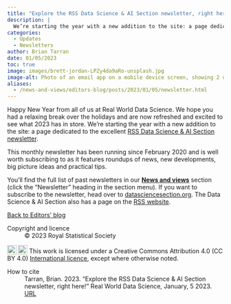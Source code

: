 ```yaml
---
title: "Explore the RSS Data Science & AI Section newsletter, right here!"
description: |
  We’re starting the year with a new addition to the site: a page dedicated to the excellent RSS Data Science & AI Section newsletter. 
categories:
  - Updates
  - Newsletters
author: Brian Tarran
date: 01/05/2023
toc: true
image: images/brett-jordan-LPZy4da9aRo-unsplash.jpg
image-alt: Photo of an email app on a mobile device screen, showing 2 unread notifications. Photo by Brett Jordan on Unsplash.
aliases: 
  - /news-and-views/editors-blog/posts/2023/01/05/newsletter.html 
---
```

Happy New Year from all of us at Real World Data Science. We hope you had a relaxing break over the holidays and are now refreshed and excited to see what 2023 has in store. We’re starting the year with a new addition to the site: a page dedicated to the excellent [RSS Data Science & AI Section newsletter](https://realworlddatascience.net/news-and-views/newsletter/). 

This monthly newsletter has been running since February 2020 and is well worth subscribing to as it features roundups of news, new developments, big picture ideas and practical tips.  

You’ll find the full list of past newsletters in our [**News and views**](https://realworlddatascience.net/news-and-views/) section (click the "Newsletter" heading in the section menu). If you want to subscribe to the newsletter, head over to [datasciencesection.org](https://datasciencesection.org/about/). The Data Science & AI Section also has a page on the [RSS website](https://rss.org.uk/membership/rss-groups-and-committees/sections/data-science-section/). 

::: {.article-btn}
[Back to Editors' blog](/viewpoints/editors-blog/index.qmd)
:::


::: {.further-info}
::: grid
::: {.g-col-12 .g-col-md-6}
Copyright and licence
: &copy; 2023 Royal Statistical Society

<a href="http://creativecommons.org/licenses/by/4.0/?ref=chooser-v1" target="_blank" rel="license noopener noreferrer" style="display:inline-block;"> <img style="height:22px!important;vertical-align:text-bottom;" src="https://mirrors.creativecommons.org/presskit/icons/cc.svg?ref=chooser-v1"><img style="height:22px!important;margin-left:3px;vertical-align:text-bottom;" src="https://mirrors.creativecommons.org/presskit/icons/by.svg?ref=chooser-v1"></a> This work is licensed under a Creative Commons Attribution 4.0 (CC BY 4.0) <a href="http://creativecommons.org/licenses/by/4.0/?ref=chooser-v1" target="_blank" rel="license noopener noreferrer" style="display:inline-block;"> International licence</a>, except where otherwise noted.

:::

::: {.g-col-12 .g-col-md-6}
How to cite
: Tarran, Brian. 2023. "Explore the RSS Data Science & AI Section newsletter, right here!" Real World Data Science, January, 5 2023. [URL](https://realworlddatascience.net/news-and-views/editors-blog/posts/2023/01/05/newsletter.html)
:::
:::
:::